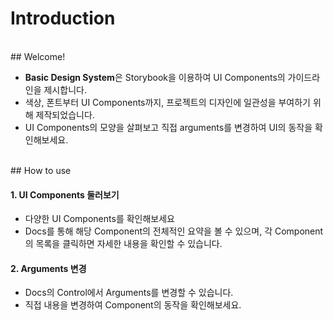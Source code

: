 
<Meta title="Docs/Introduction" />

# Introduction

<br />
## Welcome!

- **Basic Design System**은 Storybook을 이용하여 UI Components의 가이드라인을 제시합니다.
- 색상, 폰트부터 UI Components까지, 프로젝트의 디자인에 일관성을 부여하기 위해 제작되었습니다.
- UI Components의 모양을 살펴보고 직접 arguments를 변경하여 UI의 동작을 확인해보세요.

<br />
## How to use

<br />

#### 1. UI Components 둘러보기

- 다양한 UI Components를 확인해보세요
- Docs를 통해 해당 Component의 전체적인 요약을 볼 수 있으며, 각 Component의 목록을 클릭하면 자세한 내용을 확인할 수 있습니다.

#### 2. Arguments 변경

- Docs의 Control에서 Arguments를 변경할 수 있습니다.
- 직접 내용을 변경하여 Component의 동작을 확인해보세요.
